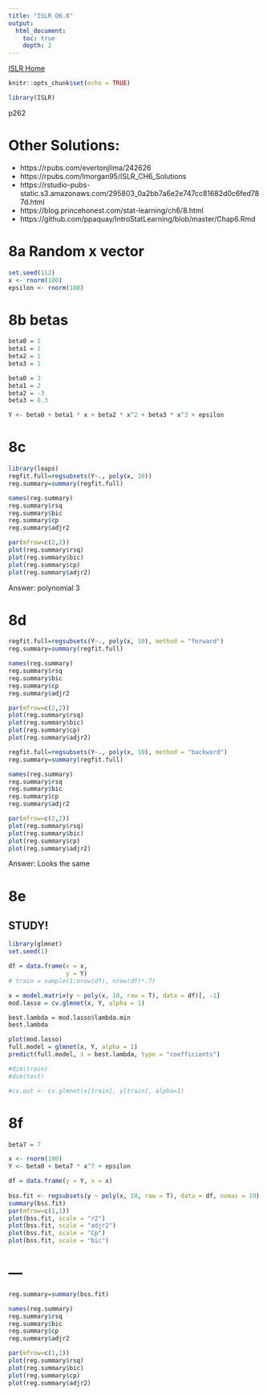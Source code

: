 ```yaml
---
title: "ISLR Q6.8"
output:
  html_document:
    toc: true
    depth: 2      
---
```

[ISLR Home](../index.html)

```r
knitr::opts_chunk$set(echo = TRUE)
```

```r
library(ISLR)
```
p262

# Other Solutions:
- https://rpubs.com/evertonjlima/242626
- https://rpubs.com/lmorgan95/ISLR_CH6_Solutions
- https://rstudio-pubs-static.s3.amazonaws.com/295803_0a2bb7a6e2e747cc81682d0c6fed787d.html
- https://blog.princehonest.com/stat-learning/ch6/8.html
- https://github.com/ppaquay/IntroStatLearning/blob/master/Chap6.Rmd


# 8a Random x vector

```r
set.seed(112)
x <- rnorm(100)
epsilon <- rnorm(100)
```


# 8b betas
```r
beta0 = 1
beta1 = 1
beta2 = 1
beta3 = 1

beta0 = 3
beta1 = 2
beta2 = -3
beta3 = 0.3

Y <- beta0 + beta1 * x + beta2 * x^2 + beta3 * x^3 + epsilon
```


# 8c
```r
library(leaps)
regfit.full=regsubsets(Y~., poly(x, 10))
reg.summary=summary(regfit.full)

names(reg.summary)
reg.summary$rsq
reg.summary$bic
reg.summary$cp
reg.summary$adjr2

par(mfrow=c(2,2))
plot(reg.summary$rsq)
plot(reg.summary$bic)
plot(reg.summary$cp)
plot(reg.summary$adjr2)
```


Answer: polynomial 3

# 8d

```r
regfit.full=regsubsets(Y~., poly(x, 10), method = "forward")
reg.summary=summary(regfit.full)

names(reg.summary)
reg.summary$rsq
reg.summary$bic
reg.summary$cp
reg.summary$adjr2

par(mfrow=c(2,2))
plot(reg.summary$rsq)
plot(reg.summary$bic)
plot(reg.summary$cp)
plot(reg.summary$adjr2)

regfit.full=regsubsets(Y~., poly(x, 10), method = "backward")
reg.summary=summary(regfit.full)

names(reg.summary)
reg.summary$rsq
reg.summary$bic
reg.summary$cp
reg.summary$adjr2

par(mfrow=c(2,2))
plot(reg.summary$rsq)
plot(reg.summary$bic)
plot(reg.summary$cp)
plot(reg.summary$adjr2)
```


Answer: Looks the same

# 8e

## STUDY!

```r
library(glmnet)
set.seed(1)

df = data.frame(x = x,
                y = Y)
# train = sample(1:nrow(df), nrow(df)*.7)

x = model.matrix(y ~ poly(x, 10, raw = T), data = df)[, -1]
mod.lasso = cv.glmnet(x, Y, alpha = 1)

best.lambda = mod.lasso$lambda.min
best.lambda

plot(mod.lasso)
full.model = glmnet(x, Y, alpha = 1)
predict(full.model, s = best.lambda, type = "coefficients")

#dim(train)
#dim(test)

#cv.out <- cv.glmnet(x[train], y[train], alpha=1)
```


# 8f

```r
beta7 = 7

x <- rnorm(100)
Y <- beta0 + beta7 * x^7 + epsilon

df = data.frame(y = Y, x = x)
                
bss.fit <- regsubsets(y ~ poly(x, 10, raw = T), data = df, nvmax = 19)
summary(bss.fit)
par(mfrow=c(1,1))
plot(bss.fit, scale = "r2")
plot(bss.fit, scale = "adjr2")
plot(bss.fit, scale = "Cp")
plot(bss.fit, scale = "bic")
```


#  ---

```r
reg.summary=summary(bss.fit)

names(reg.summary)
reg.summary$rsq
reg.summary$bic
reg.summary$cp
reg.summary$adjr2

par(mfrow=c(1,1))
plot(reg.summary$rsq)
plot(reg.summary$bic)
plot(reg.summary$cp)
plot(reg.summary$adjr2)
```

